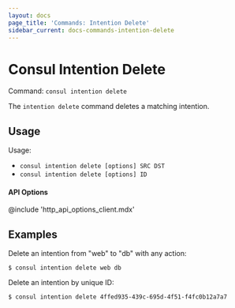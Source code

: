 ```yaml
---
layout: docs
page_title: 'Commands: Intention Delete'
sidebar_current: docs-commands-intention-delete
---
```


# Consul Intention Delete

Command: `consul intention delete`

The `intention delete` command deletes a matching intention.

## Usage

Usage:

- `consul intention delete [options] SRC DST`
- `consul intention delete [options] ID`

#### API Options

@include 'http_api_options_client.mdx'

## Examples

Delete an intention from "web" to "db" with any action:

```text
$ consul intention delete web db
```

Delete an intention by unique ID:

```text
$ consul intention delete 4ffed935-439c-695d-4f51-f4fc0b12a7a7
```

